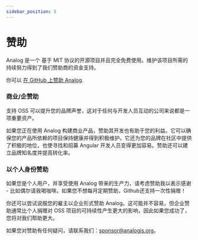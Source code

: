 ```yaml
---
sidebar_position: 5
---
```



# 赞助

Analog 是一个 基于 MIT 协议的开源项目并且完全免费使用。维护该项目所需的持续努力得到了我们赞助商的资金支持。

你可以 [在 GitHub 上赞助 Analog](https://github.com/sponsors/brandonroberts).

### 商业/企赞助

支持 OSS 可以提升您的品牌声誉，这对于任何与开发人员互动的公司来说都是一项重要资产。

如果您正在使用 Analog 构建商业产品，赞助其开发也有助于您的利益。它可以确保您的产品所依赖的项目保持健康并得到积极维护。它还为您的品牌在社区中提供了积极的地位，也使寻找和招募 Angular 开发人员变得更加容易。赞助还可以建立品牌知名度并提高转化率。

### 以个人身份赞助

如果您是个人用户，并享受使用 Analog 带来的生产力，请考虑赞助我以表示感谢 - 比如偶尔请我喝咖啡。如果您不想每月定期赞助，Github还支持一次性捐赠！

你还可以尝试说服您的雇主以企业形式赞助 Analog。这可能并不容易，但企业赞助通常比个人捐赠对 OSS 项目的可持续性产生更大的影响，因此如果您成功了，您将对我们帮助更大。

如果您对赞助有任何疑问，请联系我们：sponsor@analogjs.org。
